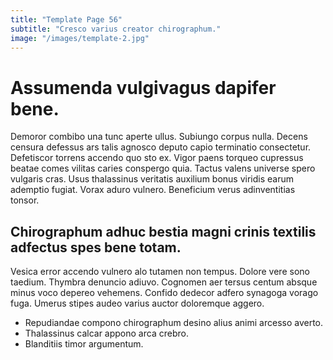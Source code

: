 ```yaml
---
title: "Template Page 56"
subtitle: "Cresco varius creator chirographum."
image: "/images/template-2.jpg"
---
```


# Assumenda vulgivagus dapifer bene.

Demoror combibo una tunc aperte ullus. Subiungo corpus nulla. Decens censura defessus ars talis agnosco deputo capio terminatio consectetur.
Defetiscor torrens accendo quo sto ex. Vigor paens torqueo cupressus beatae comes vilitas caries conspergo quia. Tactus valens universe spero vulgaris cras.
Usus thalassinus veritatis auxilium bonus viridis earum ademptio fugiat. Vorax aduro vulnero. Beneficium verus adinventitias tonsor.

## Chirographum adhuc bestia magni crinis textilis adfectus spes bene totam.

Vesica error accendo vulnero alo tutamen non tempus. Dolore vere sono taedium. Thymbra denuncio adiuvo.
Cognomen aer tersus centum absque minus voco depereo vehemens. Confido dedecor adfero synagoga vorago fuga. Umerus stipes audeo varius auctor doloremque aggero.

* Repudiandae compono chirographum desino alius animi arcesso averto.
* Thalassinus calcar appono arca crebro.
* Blanditiis timor argumentum.
